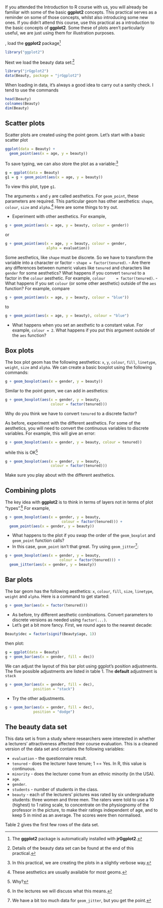 If you attended the Introduction to R course with us, you will already be familiar with some of the basic **ggplot2** concepts. This practical serves as a reminder on some of those concepts, whilst also introducing some new ones. If you didn't attend this course, use this practical as a introduction to the basic concepts of **ggplot2**. Some these of plots aren't particularly useful, we are just using them for illustration purposes.

\newthought{To begin with}, load the **ggplot2** package^[The **ggplot2** package is
automatically installed with **jrGgplot2**.]

```r
library("ggplot2")
```

\noindent Next we load the beauty data set:^[Details of the beauty data
  set can be found at the end of this practical.]

```r
library("jrGgplot2")
data(Beauty, package = "jrGgplot2")
```

\noindent When loading in data, it's always a good idea to carry out a sanity
check. I tend to use the commands

```r
head(Beauty)
colnames(Beauty)
dim(Beauty)
```

## Scatter plots

Scatter plots are created using the point geom. Let's start with a basic scatter
plot

```r
ggplot(data = Beauty) +
  geom_point(aes(x = age, y = beauty))
```

\noindent To save typing, we can also store the plot as a variable:^[In
  this practical, we are creating the plots in a slightly verbose way.]

```r
g = ggplot(data = Beauty)
g1 = g + geom_point(aes(x = age, y = beauty))
```

\noindent To view this plot, type `g1`.

The arguments `x` and `y` are called aesthetics. For `geom_point`,
these parameters are required. This particular geom has other aesthetics:
`shape`, `colour`, `size` and `alpha`.^[These aesthetics are
  usually available for most geoms.] Here are some things to try out.

- Experiment with other aesthetics. For example,

```r
g + geom_point(aes(x = age, y = beauty, colour = gender))
```

\noindent or

```r
g + geom_point(aes(x = age, y = beauty, colour = gender,
                   alpha = evaluation))
```

Some aesthetics, like `shape` must be discrete. So we have to transform the variable into a
character or factor - `shape = factor(tenured)`.
- Are there any differences between numeric values like `tenured` and
  characters like `gender` for some aesthetics? What happens if you convert
  `tenured` to a factor in the `colour` aesthetic. For example, `colour
    = factor(tenured)`.
- What happens if you set `colour` (or some other aesthetic) outside of
  the `aes` function? For example, compare

```r
g + geom_point(aes(x = age, y = beauty, colour = "blue"))
```

\noindent to

```r
g + geom_point(aes(x = age, y = beauty), colour = "blue")
```

- What happens when you set an aesthetic to a constant value. For example,
  `colour = 2`. What happens if you put this argument outside of the `aes`
  function?



## Box plots

The box plot geom has the following aesthetics: `x`, `y`, `colour`,
`fill`, `linetype`, `weight`, `size` and `alpha`. We can create a
basic boxplot using the following commands:

```r
g + geom_boxplot(aes(x = gender, y = beauty))
```

\noindent Similar to the point geom, we can add in aesthetics:

```r
g + geom_boxplot(aes(x = gender, y = beauty,
                     colour = factor(tenured)))
```

\noindent Why do you think we have to convert `tenured` to a discrete factor?

As before, experiment with the different aesthetics. For some of the aesthetics,
you will need to convert the continuous variables to discrete variables. For example, this will give an error:
```r
g + geom_boxplot(aes(x = gender, y = beauty, colour = tenured))
```
\noindent while this is OK^[Why?]
```r
g + geom_boxplot(aes(x = gender, y = beauty,
                     colour = factor(tenured)))
```

\noindent Make sure you play about with the different aesthetics.

## Combining plots

The key idea with **ggplot2** is to think in terms of layers not in terms of plot "types".^[In the lectures we will discuss what this means.] For
example,

```r
g + geom_boxplot(aes(x = gender, y = beauty,
                          colour = factor(tenured))) +
  geom_point(aes(x = gender, y = beauty))
```


- What happens to the plot if you swap the order of the `geom_boxplot`
  and `geom_point` function calls?
- In this case, `geom_point` isn't that great. Try using
  `geom_jitter`^[We have a bit too much data for
    `geom_jitter`, but you get the point.]:

```r
g + geom_boxplot(aes(x = gender, y = beauty,
                         colour = factor(tenured))) +
  geom_jitter(aes(x = gender, y = beauty))
```


## Bar plots

The bar geom has the following aesthetics: `x`, `colour`, `fill`,
`size`, `linetype`, `weight` and `alpha`. Here is a command to get
started:

```r
g + geom_bar(aes(x = factor(tenured)))
```

- As before, try different aesthetic combinations. Convert parameters to
  discrete versions as needed using `factor(...)`.
- Let's get a bit more fancy. First, we round ages to the
nearest decade:

```r
Beauty$dec = factor(signif(Beauty$age, 1))
```

\noindent then plot:

```r
g = ggplot(data = Beauty)
g + geom_bar(aes(x = gender, fill = dec))
```

\noindent We can adjust the layout of this bar plot using ggplot's position
adjustments. The five possible adjustments are listed in table 1. The **default** adjustment is `stack`

```r
g + geom_bar(aes(x = gender, fill = dec),
             position = "stack")
```

- Try the other adjustments.

```r
g + geom_bar(aes(x = gender, fill = dec),
             position = "dodge")
```





\begin{table}[t]
  \centering
  \begin{tabular}{@{}ll@{}}
    \toprule
    Adjustment & Description \\
    \midrule
    \texttt{dodge} & Adjust position by overlapping to the side \\
    \texttt{fill} & Stack overlapping elements; standardise stack height\\
    \texttt{identity} & Do nothing \\
    \texttt{jitter} & Jitter points \\
    \texttt{stack} & Stack overlapping elements \\
    \bottomrule
  \end{tabular}
  \caption{Position adjustments - table 4.5 in the ggplot2 book.}
  \label{T1}
\end{table}

\newpage
## The beauty data set



\begin{table}[!t]
  \centering
  \caption{The first five rows of the beauty data set. There are a total of 463
    course evaluations.}
  \begin{tabular}{@{}llllll r@{.}l@{}}
    \toprule
        tenured & minority & age & evaluation & gender & students &  \multicolumn{2}{l}{beauty} \\
    \midrule
    0 & 1 & 36 & 4.3 & Female & 43 &  0&202 \\
    1 & 0 & 59 & 4.5 & Male   & 20 & -0&826 \\
    1 & 0 & 51 & 3.7 & Male   & 55 & -0&660 \\
    1 & 0 & 40 & 4.3 & Female & 46 & -0&766 \\
    0 & 0 & 31 & 4.4 & Female & 48 &  1&421 \\
    \bottomrule
  \end{tabular}
  \label{T2}
\end{table}

This data set is from a study where researchers were interested in whether a
lecturers' attractiveness affected their course evaluation.\cite{Hamermesh2003} This is a cleaned version of the data set and contains the following variables:

- `evaluation` - the questionnaire result.
- `tenured` - does the lecturer have tenure; 1 == Yes. In R, this value
  is continuous.
- `minority` - does the lecturer come from an ethnic minority (in the USA).
- `age`.
- `gender`.
- `students` - number of students in the class.
- `beauty` - each of the lecturers’ pictures was rated by six
  undergraduate students: three women and three men. The raters were told to use
  a 10 (highest) to 1 rating scale, to concentrate on the physiognomy of the
  professor in the picture, to make their ratings independent of age, and to
  keep 5 in mind as an average. The scores were then normalised.

Table 2 gives the first few rows of the data set.


